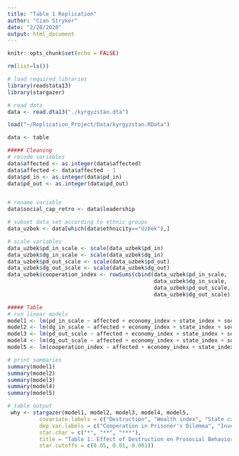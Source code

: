 ```yaml
---
title: "Table 1 Replication"
author: "Cian Stryker"
date: "2/20/2020"
output: html_document
---
```


```r
knitr::opts_chunk$set(echo = FALSE)

rm(list=ls())

# load required libraries
library(readstata13)
library(stargazer)
```

```r
# read data
data <- read.dta13("./kyrgyzstan.dta")
```


```r

load("~/Replication_Project/Data/kyrgyzstan.RData")

data <- table
```


```r
##### Cleaning
# recode variables
data$affected <- as.integer(data$affected)
data$affected <- data$affected - 1
data$pd_in <- as.integer(data$pd_in)
data$pd_out <- as.integer(data$pd_out)


# rename variable 
data$social_cap_retro <- data$leadership

# subset data set according to ethnic groups
data_uzbek <- data[which(data$ethnicity=="Uzbek"),]

# scale variables
data_uzbek$pd_in_scale <- scale(data_uzbek$pd_in)
data_uzbek$dg_in_scale <- scale(data_uzbek$dg_in)
data_uzbek$pd_out_scale <- scale(data_uzbek$pd_out)
data_uzbek$dg_out_scale <- scale(data_uzbek$dg_out)
data_uzbek$cooperation_index <- rowSums(cbind(data_uzbek$pd_in_scale, 
                                              data_uzbek$dg_in_scale, 
                                              data_uzbek$pd_out_scale, 
                                              data_uzbek$dg_out_scale), na.rm=T)/4
```


```r

##### Table
# run linear models 
model1 <- lm(pd_in_scale ~ affected + economy_index + state_index + social_cap_retro + access_index + aj_vote_share, data=data_uzbek)
model2 <- lm(dg_in_scale ~ affected + economy_index + state_index + social_cap_retro + access_index + aj_vote_share, data=data_uzbek)
model3 <- lm(pd_out_scale ~ affected + economy_index + state_index + social_cap_retro + access_index + aj_vote_share, data=data_uzbek)
model4 <- lm(dg_out_scale ~ affected + economy_index + state_index + social_cap_retro + access_index + aj_vote_share, data=data_uzbek)
model5 <- lm(cooperation_index ~ affected + economy_index + state_index + social_cap_retro + access_index + aj_vote_share, data=data_uzbek)
```

```r
# print summaries
summary(model1)
summary(model2)
summary(model3)
summary(model4)
summary(model5)
```

```r
# table output
 why <- stargazer(model1, model2, model3, model4, model5, 
          covariate.labels = c("Destruction", "Wealth index", "State capacity index", "Community policing index", "Accessibility index", "AJ %"),
          dep.var.labels = c("Cooperation in Prisoner's Dilemma", "Investment in Dictator Game", "Cooperation in Prisoner's Dilemma", "Investment in Dictator Game" , "Cooperation-Index"),
          star.char = c("*", "**", "***"),
          title = "Table 1: Effect of Destruction on Prosocial Behavior (controlling for confounders and mobilization)",
          star.cutoffs = c(0.05, 0.01, 0.001))
```